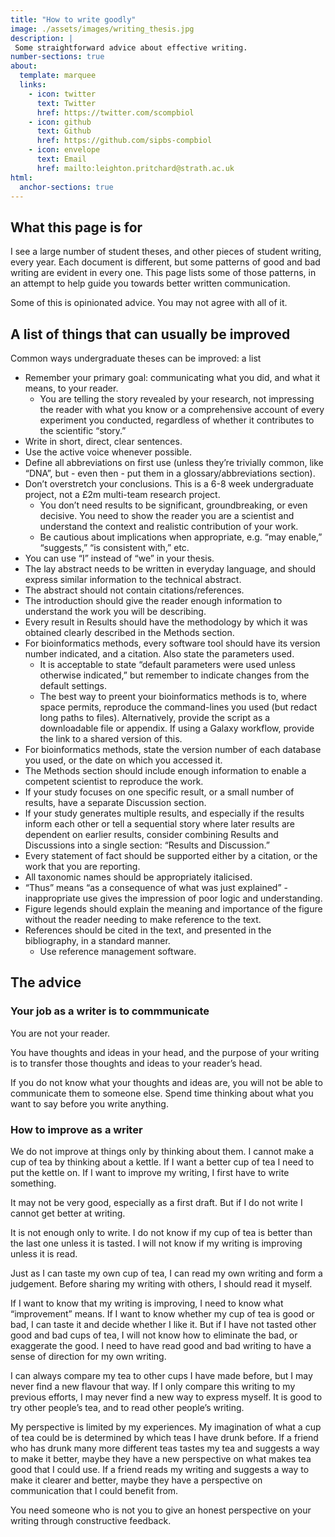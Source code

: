 ```yaml
---
title: "How to write goodly"
image: ./assets/images/writing_thesis.jpg
description: |
 Some straightforward advice about effective writing.
number-sections: true
about:
  template: marquee
  links:
    - icon: twitter
      text: Twitter
      href: https://twitter.com/scompbiol
    - icon: github
      text: Github
      href: https://github.com/sipbs-compbiol
    - icon: envelope
      text: Email
      href: mailto:leighton.pritchard@strath.ac.uk
html:
  anchor-sections: true
---
```


## What this page is for

I see a large number of student theses, and other pieces of student writing, every year. Each document is different, but some patterns of good and bad writing are evident in every one. This page lists some of those patterns, in an attempt to help guide you towards better written communication.

Some of this is opinionated advice. You may not agree with all of it.

## A list of things that can usually be improved

Common ways undergraduate theses can be improved: a list

- Remember your primary goal: communicating what you did, and what it means, to your reader.
  - You are telling the story revealed by your research, not impressing the reader with what you know or a comprehensive account of every experiment you conducted, regardless of whether it contributes to the scientific "story."
- Write in short, direct, clear sentences.
- Use the active voice whenever possible.
- Define all abbreviations on first use (unless they're trivially common, like "DNA", but - even then - put them in a glossary/abbreviations section).
- Don't overstretch your conclusions. This is a 6-8 week undergraduate project, not a £2m multi-team research project.
  - You don't need results to be significant, groundbreaking, or even decisive. You need to show the reader you are a scientist and understand the context and realistic contribution of your work.
  - Be cautious about implications when appropriate, e.g. "may enable," "suggests," "is consistent with," etc.
- You can use "I" instead of "we" in your thesis.
- The lay abstract needs to be written in everyday language, and should express similar information to the technical abstract.
- The abstract should not contain citations/references.
- The introduction should give the reader enough information to understand the work you will be describing.
- Every result in Results should have the methodology by which it was obtained clearly described in the Methods section.
- For bioinformatics methods, every software tool should have its version number indicated, and a citation. Also state the parameters used.
  - It is acceptable to state "default parameters were used unless otherwise indicated," but remember to indicate changes from the default settings.
  - The best way to preent your bioinformatics methods is to, where space permits, reproduce the command-lines you used (but redact long paths to files). Alternatively, provide the script as a downloadable file or appendix. If using a Galaxy workflow, provide the link to a shared version of this.
- For bioinformatics methods, state the version number of each database you used, or the date on which you accessed it.
- The Methods section should include enough information to enable a competent scientist to reproduce the work.
- If your study focuses on one specific result, or a small number of results, have a separate Discussion section.
- If your study generates multiple results, and especially if the results inform each other or tell a sequential story where later results are dependent on earlier results, consider combining Results and Discussions into a single section: "Results and Discussion."
- Every statement of fact should be supported either by a citation, or the work that you are reporting.
- All taxonomic names should be appropriately italicised.
- "Thus" means "as a consequence of what was just explained" - inappropriate use gives the impression of poor logic and understanding.
- Figure legends should explain the meaning and importance of the figure without the reader needing to make reference to the text.
- References should be cited in the text, and presented in the bibliography, in a standard manner.
  - Use reference management software.

## The advice

### Your job as a writer is to commmunicate

::: { .callout-important title="Know what you want to say" }
You are not your reader.

You have thoughts and ideas in your head, and the purpose of your writing is to transfer those thoughts and ideas to your reader's head.

If you do not know what your thoughts and ideas are, you will not be able to communicate them to someone else. Spend time thinking about what you want to say before you write anything.
:::


### How to improve as a writer

::: { .callout-important title="You can only improve as a writer by writing" }
We do not improve at things only by thinking about them. I cannot make a cup of tea by thinking about a kettle. If I want a better cup of tea I need to put the kettle on. If I want to improve my writing, I first have to write something.

It may not be very good, especially as a first draft. But if I do not write I cannot get better at writing.
:::

::: { .callout-warning title="You can only improve as a writer if the writing is read" }
It is not enough only to write. I do not know if my cup of tea is better than the last one unless it is tasted. I will not know if my writing is improving unless it is read. 

Just as I can taste my own cup of tea, I can read my own writing and form a judgement. Before sharing my writing with others, I should read it myself.
:::

::: { .callout-note title="You can better judge your own writing if you have read other writing" }
If I want to know that my writing is improving, I need to know what "improvement" means. If I want to know whether my cup of tea is good or bad, I can taste it and decide whether I like it. But if I have not tasted other good and bad cups of tea, I will not know how to eliminate the bad, or exaggerate the good. I need to have read good and bad writing to have a sense of direction for my own writing.

I can always compare my tea to other cups I have made before, but I may never find a new flavour that way. If I only compare this writing to my previous efforts, I may never find a new way to express myself. It is good to try other people's tea, and to read other people's writing.
:::

::: { .callout-tip title="Your writing will get better if you receive constructive feedback" }
My perspective is limited by my experiences. My imagination of what a cup of tea could be is determined by which teas I have drunk before. If a friend who has drunk many more different teas tastes my tea and suggests a way to make it better, maybe they have a new perspective on what makes tea good that I could use. If a friend reads my writing and suggests a way to make it clearer and better, maybe they have a perspective on communication that I could benefit from.

You need someone who is not you to give an honest perspective on your writing through constructive feedback.
:::